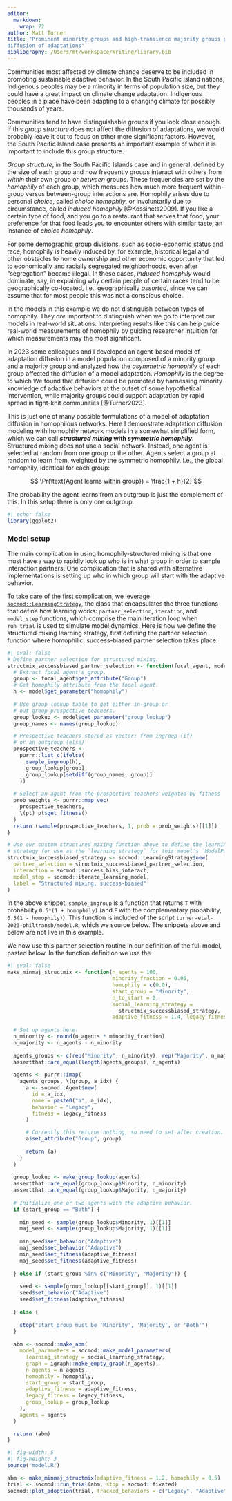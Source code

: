 ```yaml
---
editor: 
  markdown: 
    wrap: 72
author: Matt Turner
title: "Prominent minority groups and high-transience majority groups promote
diffusion of adaptations"
bibliography: /Users/mt/workspace/Writing/library.bib
---
```


Communities most affected by climate change deserve to be included in promoting
sustainable adaptive behavior. In the South Pacific Island nations,
Indigenous peoples may be a minority in terms of population size, but they
could have a great impact on climate change adaptation. Indigenous peoples in a
place have been adapting to a changing climate for possibly thousands of
years. 

Communities tend to have distinguishable groups if you look close enough. If this *group structure* does not affect the diffusion of adaptations, we would probably leave it out to focus on other more significant factors. However, the South Pacific Island case presents an important example of when it is important to include this group structure. 

*Group structure*, in the South Pacific Islands case and in general, defined by the size of each group and how frequently groups interact with others from *within* their own group or *between* groups. These frequencies are set by the *homophily* of each group, which measures how much more frequent within-group versus between-group interactions are. Homophily arises due to personal *choice*, called *choice homophily*, or involuntarily due to circumstance, called *induced homophily* [@Kossinets2009]. If you like a certain type of food, and you go to a restaurant that serves that food, your preference for that food leads you to encounter others with similar taste, an instance of *choice homophily*. 

For some demographic group divisions, such as socio-economic status and race, homophily is heavily induced by, for example, historical legal and other obstacles to home ownership and other economic opportunity that led to economically and racially segregated neighborhoods, even after "segregation" became illegal. In these cases, *induced homophily* would dominate, say, in explaining why certain people of certain races tend to be geographically co-located, i.e., geographically *assorted*, since we can assume that for most people this was not a conscious choice.

In the models in this example we do not distinguish between types of homophily. They *are* important to distinguish when we go to interpret our models in real-world situations. Interpreting results like this can help guide real-world measurements of homophily by guiding researcher intuition for which measurements may the most significant.

In 2023 some colleagues and I developed an agent-based model of adaptation
diffusion in a model population composed of a minority group and a majority
group and analyzed how the *asymmetric homophily* of each group 
affected the diffusion of a model adaptation. *Homophily* is the degree to which 
We found that diffusion could 
be promoted by harnessing minority knowledge of adaptive behaviors at the outset
of some hypothetical intervention, while majority groups could support
adaptation by rapid spread in tight-knit communities [@Turner2023]. 

This is just one of many possible formulations of a model of adaptation diffusion in homophilous networks. Here I demonstrate adaptation diffusion modeling with 
homophily network models in a somewhat simplified form, which we can call 
**_structured mixing_ with _symmetric homophily_**. Structured mixing does not use a social network. Instead, one agent is selected at random from one group or the other. Agents select a group at random to learn from, weighted by the symmetric homophily, i.e., the global homophily, identical for each group:

$$
\Pr(\text{Agent learns within group}) = \frac{1 + h}{2}
$$

The probability the agent learns from an outgroup is just the complement of this. In this setup there is only one outgroup.


```r
#| echo: false
library(ggplot2)
```

### Model setup

The main complication in using homophily-structured mixing is that 
one must have a way to rapidly look up who is in what group in order to
sample interaction partners. One complication that is shared with alternative
implementations is setting up who in which group will start with the adaptive
behavior. 

To take care of the first complication, we leverage
[`socmod::LearningStrategy`](https://css4s.github.io/socmod/reference/LearningStrategy.html),
the class that encapsulates the three functions that define how learning works:
`partner_selection`, `iteration`, and `model_step` functions, which comprise
the main iteration loop when `run_trial` is used to simulate model dynamics.
Here is how we define the structured mixing learning strategy, first 
defining the partner selection function where homophilic, success-biased partner
selection takes place:

```r
#| eval: false
# Define partner selection for structured mixing.
structmix_successbiased_partner_selection <- function(focal_agent, model) {
  # Extract focal agent's group.
  group <- focal_agent$get_attribute("Group")
  # Get homophily attribute from the focal agent.
  h <- model$get_parameter("homophily")
  
  # Use group lookup table to get either in-group or 
  # out-group prospective teachers.
  group_lookup <- model$get_parameter("group_lookup")
  group_names <- names(group_lookup)

  # Prospective teachers stored as vector; from ingroup (if) 
  # or an outgroup (else)
  prospective_teachers <- 
    purrr::list_c(ifelse(
      sample_ingroup(h), 
      group_lookup[group], 
      group_lookup[setdiff(group_names, group)]
    ))
  
  # Select an agent from the prospective teachers weighted by fitness
  prob_weights <- purrr::map_vec(
    prospective_teachers, 
    \(pt) pt$get_fitness()
  )
  return (sample(prospective_teachers, 1, prob = prob_weights)[[1]])
}

# Use our custom structured mixing function above to define the learning
# strategy for use as the `learning_strategy` for this model's `ModelParameters`.
structmix_successbiased_strategy <- socmod::LearningStrategy$new(
  partner_selection = structmix_successbiased_partner_selection,
  interaction = socmod::success_bias_interact,
  model_step = socmod::iterate_learning_model,
  label = "Structured mixing, success-biased"
)
```
In the above snippet, `sample_ingroup` is a function that returns `T` with
probability `0.5*(1 + homophily)` (and `F` with the complementary probability, `0.5(1 -
homophily)`). This function is included of the script
`turner-etal-2023-philtransb/model.R`, which we source below. The snippets 
above and below are not live in this example.

We now use this partner selection routine in our definition of the full model,
pasted below. In the function definition we use the 

```r
#| eval: false
make_minmaj_structmix <- function(n_agents = 100, 
                                  minority_fraction = 0.05,
                                  homophily = c(0.0), 
                                  start_group = "Minority",
                                  n_to_start = 2,
                                  social_learning_strategy = 
                                    structmix_successbiased_strategy,
                                  adaptive_fitness = 1.4, legacy_fitness = 1.0) {
  
  # Set up agents here!
  n_minority <- round(n_agents * minority_fraction)
  n_majority <- n_agents - n_minority
  
  agents_groups <- c(rep("Minority", n_minority), rep("Majority", n_majority))
  assertthat::are_equal(length(agents_groups), n_agents)
  
  agents <- purrr::imap(
    agents_groups, \(group, a_idx) {
      a <- socmod::Agent$new(
        id = a_idx, 
        name = paste0("a", a_idx), 
        behavior = "Legacy", 
        fitness = legacy_fitness
      )

      # Currently this returns nothing, so need to set after creation.
      a$set_attribute("Group", group)
      
      return (a)
    }
  )
  
  group_lookup <- make_group_lookup(agents)
  assertthat::are_equal(group_lookup$Minority, n_minority)
  assertthat::are_equal(group_lookup$Majority, n_majority)
  
  # Initialize one or two agents with the adaptive behavior.
  if (start_group == "Both") {
    
    min_seed <- sample(group_lookup$Minority, 1)[[1]]
    maj_seed <- sample(group_lookup$Majority, 1)[[1]]
    
    min_seed$set_behavior("Adaptive")
    maj_seed$set_behavior("Adaptive")
    min_seed$set_fitness(adaptive_fitness)
    maj_seed$set_fitness(adaptive_fitness)
    
  } else if (start_group %in% c("Minority", "Majority")) {
    
    seed <- sample(group_lookup[[start_group]], 1)[[1]]
    seed$set_behavior("Adaptive")
    seed$set_fitness(adaptive_fitness)
    
  } else {
    
    stop("start_group must be 'Minority', 'Majority', or 'Both'")
  }
  
  abm <- socmod::make_abm(
    model_parameters = socmod::make_model_parameters(
      learning_strategy = social_learning_strategy,
      graph = igraph::make_empty_graph(n_agents),
      n_agents = n_agents,
      homophily = homophily,
      start_group = start_group,
      adaptive_fitness = adaptive_fitness,
      legacy_fitness = legacy_fitness,
      group_lookup = group_lookup
    ),
    agents = agents
  )

  return (abm)
}
```

```r
#| fig-width: 5
#| fig-height: 3
source("model.R")

abm <- make_minmaj_structmix(adaptive_fitness = 1.2, homophily = 0.5)
trial <- socmod::run_trial(abm, stop = socmod::fixated)
socmod::plot_adoption(trial, tracked_behaviors = c("Legacy", "Adaptive"))
```
